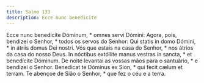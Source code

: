 ```yaml
---
title: Salmo 133
description: Ecce nunc benedicite
---
```


<div class="side-by-side not-content">
  <span>Ecce nunc benedícite Dóminum, * omnes servi Dómini:</span>
  <span>Agora, pois, bendizei o Senhor, * todos os servos do Senhor:</span>
  <span>Qui statis in domo Dómini, * in átriis domus Dei nostri.</span>
  <span>
    Vós que estais na casa do Senhor, * nos átrios da casa do nosso Deus.
  </span>
  <span>
    In nóctibus extóllite manus vestras in sancta, * et benedícite Dóminum.
  </span>
  <span>
    De noite levantai as vossas mãos para o santuário, * e bendizei o Senhor.
  </span>
  <span>Benedícat te Dóminus ex Sion, * qui fecit cælum et terram.</span>
  <span>Te abençoe de Sião o Senhor, * que fez o céu e a terra.</span>
</div>
